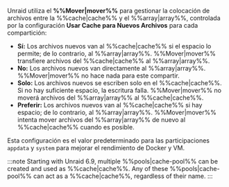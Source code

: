 Unraid utiliza el **%%Mover|mover%%** para gestionar la colocación de archivos entre la %%cache|cache%% y el %%array|array%%, controlada por la configuración **Usar Cache para Nuevos Archivos** para cada compartición:

- **Sí:** Los archivos nuevos van al %%cache|cache%% si el espacio lo permite; de lo contrario, al %%array|array%%. %%Mover|mover%% transfiere archivos del %%cache|cache%% al %%array|array%%.
- **No:** Los archivos nuevos van directamente al %%array|array%%. %%Mover|mover%% no hace nada para este compartir.
- **Solo:** Los archivos nuevos se escriben solo en el %%cache|cache%%. Si no hay suficiente espacio, la escritura falla. %%Mover|mover%% no moverá archivos del %%array|array%% al %%cache|cache%%.
- **Preferir:** Los archivos nuevos van al %%cache|cache%% si hay espacio; de lo contrario, al %%array|array%%. %%Mover|mover%% intenta mover archivos del %%array|array%% de nuevo al %%cache|cache%% cuando es posible.

Esta configuración es el valor predeterminado para las participaciones `appdata` y `system` para mejorar el rendimiento de Docker y VM.

:::note
Starting with Unraid 6.9, multiple %%pools|cache-pool%% can be created and used as %%cache|cache%%. Any of these %%pools|cache-pool%% can act as a %%cache|cache%%, regardless of their name.
:::
